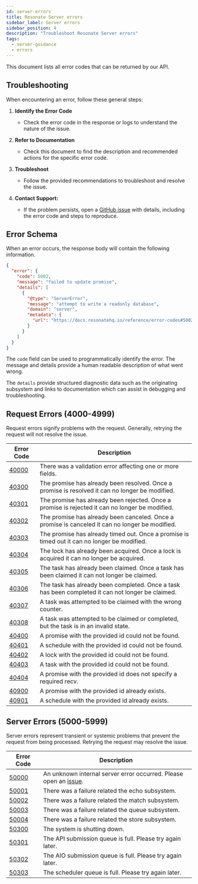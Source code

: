 ```yaml
---
id: server-errors
title: Resonate Server errors
sidebar_label: Server errors
sidebar_position: 4
description: "Troubleshoot Resonate Server errors"
tags:
  - server-guidance
  - errors
---
```


This document lists all error codes that can be returned by our API.

## Troubleshooting

When encountering an error, follow these general steps:

1. **Identify the Error Code**

   - Check the error code in the response or logs to understand the nature of the issue.

2. **Refer to Documentation**

   - Check this document to find the description and recommended actions for the specific error code.

3. **Troubleshoot**

   - Follow the provided recommendations to troubleshoot and resolve the issue.

4. **Contact Support:**
   - If the problem persists, open a [GitHub issue](https://github.com/resonatehq/resonate/issues/new) with details, including the error code and steps to reproduce.

## Error Schema

When an error occurs, the response body will contain the following information.

```json
{
  "error": {
    "code": 5002,
    "message": "failed to update promise",
    "details": [
      {
        "@type": "ServerError",
        "message": "attempt to write a readonly database",
        "domain": "server",
        "metadata": {
          "url": "https://docs.resonatehq.io/reference/error-codes#5002"
        }
      }
    ]
  }
}
```

The `code` field can be used to programmatically identify the error. The message and details provide a human readable description of what went wrong.

The `details` provide structured diagnostic data such as the originating subsystem and links to documentation which can assist in debugging and troubleshooting.

## Request Errors (4000-4999)

Request errors signify problems with the request. Generally, retrying the request will not resolve the issue.

| Error Code                          | Description                                                                                       |
| ----------------------------------- | ------------------------------------------------------------------------------------------------- |
| <a name="40000"></a>[40000](#40000) | There was a validation error affecting one or more fields.                                        |
| <a name="40300"></a>[40300](#40300) | The promise has already been resolved. Once a promise is resolved it can no longer be modified.   |
| <a name="40301"></a>[40301](#40301) | The promise has already been rejected. Once a promise is rejected it can no longer be modified.   |
| <a name="40302"></a>[40302](#40302) | The promise has already been canceled. Once a promise is canceled it can no longer be modified.   |
| <a name="40303"></a>[40303](#40303) | The promise has already timed out. Once a promise is timed out it can no longer be modified.      |
| <a name="40304"></a>[40304](#40304) | The lock has already been acquired. Once a lock is acquired it can no longer be acquired.         |
| <a name="40305"></a>[40305](#40305) | The task has already been claimed. Once a task has been claimed it can not longer be claimed.     |
| <a name="40306"></a>[40306](#40306) | The task has already been completed. Once a task has been completed it can not longer be claimed. |
| <a name="40307"></a>[40307](#40307) | A task was attempted to be claimed with the wrong counter.                                        |
| <a name="40308"></a>[40308](#40308) | A task was attempted to be claimed or completed, but the task is in an invalid state.             |
| <a name="40400"></a>[40400](#40400) | A promise with the provided id could not be found.                                                |
| <a name="40401"></a>[40401](#40401) | A schedule with the provided id could not be found.                                               |
| <a name="40402"></a>[40402](#40402) | A lock with the provided id could not be found.                                                   |
| <a name="40403"></a>[40403](#40403) | A task with the provided id could not be found.                                                   |
| <a name="40404"></a>[40404](#40404) | A promise with the provided id does not specify a required recv.                                  |
| <a name="40900"></a>[40900](#40900) | A promise with the provided id already exists.                                                    |
| <a name="40901"></a>[40901](#40901) | A schedule with the provided id already exists.                                                   |

## Server Errors (5000-5999)

Server errors represent transient or systemic problems that prevent the request from being processed. Retrying the request may resolve the issue.

| Error Code                          | Description                                                                                                           |
| ----------------------------------- | --------------------------------------------------------------------------------------------------------------------- |
| <a name="50000"></a>[50000](#50000) | An unknown internal server error occurred. Please open an [issue](https://github.com/resonatehq/resonate/issues/new). |
| <a name="50001"></a>[50001](#50001) | There was a failure related the echo subsystem.                                                                       |
| <a name="50002"></a>[50002](#50002) | There was a failure related the match subsystem.                                                                      |
| <a name="50003"></a>[50003](#50003) | There was a failure related the queue subsystem.                                                                      |
| <a name="50004"></a>[50004](#50004) | There was a failure related the store subsystem.                                                                      |
| <a name="50300"></a>[50300](#50300) | The system is shutting down.                                                                                          |
| <a name="50301"></a>[50301](#50301) | The API submission queue is full. Please try again later.                                                             |
| <a name="50302"></a>[50302](#50302) | The AIO submission queue is full. Please try again later.                                                             |
| <a name="50303"></a>[50303](#50303) | The scheduler queue is full. Please try again later.                                                                  |

